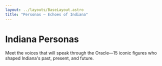 ```yaml
---
layout: ../layouts/BaseLayout.astro
title: "Personas — Echoes of Indiana"
---
```



<NavBar />

<div class="max-w-7xl mx-auto px-4 py-16">

# Indiana Personas

Meet the voices that will speak through the Oracle—15 iconic figures who shaped Indiana's past, present, and future.

<div class="grid grid-cols-2 md:grid-cols-4 gap-6 mt-12">

<PersonaCard 
  imgSrc="/img/personas/kurt-vonnegut.png"
  name="Kurt Vonnegut"
  bio="Indianapolis-born author who brought dark humor and humanist philosophy to American literature through novels such as Slaughterhouse-Five."
  quote="We are what we pretend to be, so we must be careful about what we pretend to be."
/>

<PersonaCard 
  imgSrc="/img/personas/hoagy-carmichael.png"
  name="Hoagy Carmichael"
  bio="Bloomington native and composer who wrote jazz standards including 'Stardust' and helped define American popular music."
  quote="I know why the caged bird sings."
/>

<PersonaCard 
  imgSrc="/img/personas/alfred-kinsey.png"
  name="Alfred Kinsey"
  bio="Sexologist and IU professor whose research changed understanding of human sexuality in America."
  quote="The only unnatural sex act is that which you cannot perform."
/>

<PersonaCard 
  imgSrc="/img/personas/john-mellencamp.png"
  name="John Mellencamp"
  bio="Seymour rocker who captured small-town American life through heartland rock anthems and social commentary."
  quote="I'm just trying to tell the truth about the American experience."
/>

<PersonaCard 
  imgSrc="/img/personas/elinor-ostrom.png"
  name="Elinor Ostrom"
  bio="Nobel Prize-winning economist from IU who studied how communities manage shared resources and challenged traditional economic theory."
  quote="What we have ignored is what citizens can do and the importance of real involvement."
/>

<PersonaCard 
  imgSrc="/img/personas/madam-cj-walker.png"
  name="Madam C. J. Walker"
  bio="Indianapolis entrepreneur who became America's first female self-made millionaire through her hair care and cosmetics empire."
  quote="I want to say to every Negro woman present, don't sit down and wait for opportunities to come."
/>

<PersonaCard 
  imgSrc="/img/personas/david-letterman.png"
  name="David Letterman"
  bio="Indianapolis native who changed late-night television with his irreverent humor and new comedy formats."
  quote="There's no business like show business, but there are several businesses like accounting."
/>

<PersonaCard 
  imgSrc="/img/personas/lil-bub.png"
  name="Lil Bub"
  bio="Bloomington's beloved internet sensation who brought joy to millions worldwide and raised awareness for special needs pets."
  quote="*gentle purr* Every creature has something special to offer the world."
/>

<PersonaCard 
  imgSrc="/img/personas/larry-bird.png"
  name="Larry Bird"
  bio="French Lick legend who brought basketball excellence to Indiana and became one of the NBA's greatest players."
  quote="I've got a theory that if you give 100 percent all of the time, somehow things will work out in the end."
/>

<PersonaCard 
  imgSrc="/img/personas/vivian-carter.png"
  name="Vivian Carter"
  bio="Gary music executive who co-founded Vee-Jay Records, one of the most successful Black-owned record labels in America."
  quote="Music doesn't know color. Good music is good music."
/>

<PersonaCard 
  imgSrc="/img/personas/angela-brown.png"
  name="Angela Brown"
  bio="Indianapolis opera singer who broke barriers in classical music and brought world-class performance to Indiana stages."
  quote="Every voice has something beautiful to say if we just listen."
/>

<PersonaCard 
  imgSrc="/img/personas/ryan-white.png"
  name="Ryan White"
  bio="Kokomo teenager whose courageous battle with AIDS discrimination changed national policy and public understanding."
  quote="I came face to face with death at thirteen years old. I was diagnosed with AIDS."
/>

<PersonaCard 
  imgSrc="/img/personas/wes-montgomery.png"
  name="Wes Montgomery"
  bio="Indianapolis jazz guitarist whose thumb-picking technique influenced generations of musicians worldwide."
  quote="I never practice my guitar. From time to time I just open the case and throw in a piece of raw meat."
/>

<PersonaCard 
  imgSrc="/img/personas/carole-lombard.png"
  name="Carole Lombard"
  bio="Fort Wayne-born actress who became Hollywood's highest-paid star and defined the screwball comedy genre."
  quote="I live by a man's code, designed to fit a man's world, yet at the same time I never forget that a woman's first job is to choose the right shade of lipstick."
/>

<PersonaCard 
  imgSrc="/img/personas/george-rogers-clark.png"
  name="George Rogers Clark"
  bio="Revolutionary War hero who conquered the Illinois Country for Virginia and secured Indiana's future as American territory."
  quote="Great things have been effected by a few men well conducted."
/>

</div>

</div>